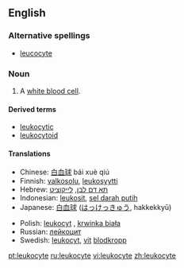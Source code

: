 ==English==

===Alternative spellings===
* [[leucocyte]]

===Noun===
{{en-noun}}
# {{context|cytology|immunology}} A [[white blood cell]].

====Derived terms====
*[[leukocytic]]
*[[leukocytoid]]

====Translations====
{{trans-top|a white blood cell}}
*Chinese:  [[白血球]] bái xuè qiú
*Finnish: [[valkosolu]], [[leukosyytti]]
*Hebrew: [[תא דם לבן]], [[לייקוציט]]
*Indonesian: [[leukosit]], [[sel darah putih]]
*Japanese: [[白血球]] ([[はっけっきゅう]], hakkekkyū)
{{trans-mid}}
*Polish: [[leukocyt]] {{m}}, [[krwinka biała]] {{f}}
*Russian: [[лейкоцит]]
*Swedish: [[leukocyt]], [[vit]] [[blodkropp]]
{{trans-bottom}}

[[pt:leukocyte]]
[[ru:leukocyte]]
[[vi:leukocyte]]
[[zh:leukocyte]]